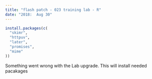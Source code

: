 ```yaml
---
title: "flash patch - 023 training lab - R"
date: "2018:  Aug 30"
---
```


```r
install.packages(c(
  "skimr",
  "httpuv",
  "later",
  "promises",
  "mime"
))
```


Something went wrong with the Lab upgrade.  This will install needed pacakages
